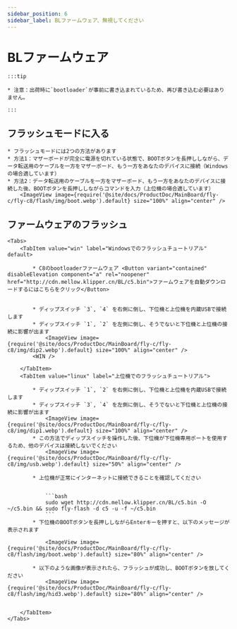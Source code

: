 ```yaml
---
sidebar_position: 6
sidebar_label: BLファームウェア、無視してください
---
```








# BLファームウェア

    :::tip

    * 注意：出荷時に`bootloader`が事前に書き込まれているため、再び書き込む必要はありません。

    :::

## フラッシュモードに入る


    * フラッシュモードには2つの方法があります
    * 方法1：マザーボードが完全に電源を切れている状態で、BOOTボタンを長押ししながら、データ転送用のケーブルを一方をマザーボード、もう一方をあなたのデバイスに接続（Windowsの場合適しています）
    * 方法2：データ転送用のケーブルを一方をマザーボード、もう一方をあなたのデバイスに接続した後、BOOTボタンを長押ししながらコマンドを入力（上位機の場合適しています）
        <ImageView image={require('@site/docs/ProductDoc/MainBoard/fly-c/fly-c8/flash/img/boot.webp').default} size="100%" align="center" />

## ファームウェアのフラッシュ
    <Tabs>
        <TabItem value="win" label="Windowsでのフラッシュチュートリアル" default>

            * C8のbootloaderファームウェア <Button variant="contained" disableElevation component="a" rel="noopener" href="http://cdn.mellow.klipper.cn/BL/c5.bin">ファームウェアを自動ダウンロードするにはこちらをクリック</Button>


            * ディップスイッチ `3`, `4` を右側に倒し、下位機と上位機を内蔵USBで接続します
            * ディップスイッチ `1`, `2` を左側に倒し、そうでないと下位機と上位機の接続に影響が出ます
                <ImageView image={require('@site/docs/ProductDoc/MainBoard/fly-c/fly-c8/img/dip2.webp').default} size="100%" align="center" />
            <WIN />

        </TabItem>
        <TabItem value="linux" label="上位機でのフラッシュチュートリアル">

            * ディップスイッチ `1`, `2` を右側に倒し、下位機と上位機を内蔵USBで接続します
            * ディップスイッチ `3`, `4` を左側に倒し、そうでないと下位機と上位機の接続に影響が出ます
                <ImageView image={require('@site/docs/ProductDoc/MainBoard/fly-c/fly-c8/img/dip1.webp').default} size="100%" align="center" />
            * この方法でディップスイッチを操作した後、下位機が下位機専用ポートを使用するため、他のデバイスは接続しないでください
                <ImageView image={require('@site/docs/ProductDoc/MainBoard/fly-c/fly-c8/img/usb.webp').default} size="50%" align="center" />

            * 上位機が正常にインターネットに接続できることを確認してください


                ```bash
                sudo wget http://cdn.mellow.klipper.cn/BL/c5.bin -O ~/c5.bin && sudo fly-flash -d c5 -u -f ~/c5.bin
                ```
            * 下位機のBOOTボタンを長押ししながらEnterキーを押すと、以下のメッセージが表示されます

                <ImageView image={require('@site/docs/ProductDoc/MainBoard/fly-c/fly-c8/flash/img/boot.webp').default} size="80%" align="center" />

            * 以下のような画像が表示されたら、フラッシュが成功し、BOOTボタンを放してください
                <ImageView image={require('@site/docs/ProductDoc/MainBoard/fly-c/fly-c8/flash/img/hid3.webp').default} size="80%" align="center" />


        </TabItem>
    </Tabs>
